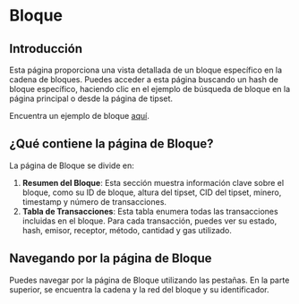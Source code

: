# Bloque

## Introducción

Esta página proporciona una vista detallada de un bloque específico en la cadena de bloques. Puedes acceder a esta página buscando un hash de bloque específico, haciendo clic en el ejemplo de búsqueda de bloque en la página principal o desde la página de tipset.

Encuentra un ejemplo de bloque [aquí](https://beryx.io/fil/mainnet/block-cid/bafy2bzaceb2udtsfnbz6viwq3mscy4msh4tcr5lhy7fscweovpsk4ksnl4sgu).

## ¿Qué contiene la página de Bloque?

La página de Bloque se divide en:

1. **Resumen del Bloque**: Esta sección muestra información clave sobre el bloque, como su ID de bloque, altura del tipset, CID del tipset, minero, timestamp y número de transacciones.
2. **Tabla de Transacciones**: Esta tabla enumera todas las transacciones incluidas en el bloque. Para cada transacción, puedes ver su estado, hash, emisor, receptor, método, cantidad y gas utilizado.

## Navegando por la página de Bloque

Puedes navegar por la página de Bloque utilizando las pestañas. En la parte superior, se encuentra la cadena y la red del bloque y su identificador.
